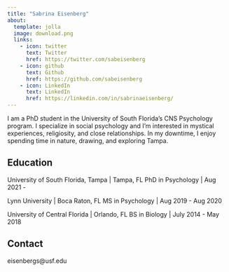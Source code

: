 ```yaml
---
title: "Sabrina Eisenberg"
about:
  template: jolla
  image: download.png
  links:
    - icon: twitter
      text: Twitter
      href: https://twitter.com/sabeisenberg
    - icon: github
      text: Github
      href: https://github.com/sabeisenberg
    - icon: LinkedIn
      text: LinkedIn
      href: https://linkedin.com/in/sabrinaeisenberg/
---
```


I am a PhD student in the University of South Florida's CNS Psychology program. I specialize in social psychology and I'm interested in mystical experiences, religiosity, and close relationships. In my downtime, I enjoy spending time in nature, drawing, and exploring Tampa.

## Education

University of South Florida, Tampa \| Tampa, FL PhD in Psychology \| Aug 2021 -

Lynn University \| Boca Raton, FL MS in Psychology \| Aug 2019 - Aug 2020

University of Central Florida \| Orlando, FL BS in Biology \| July 2014 - May 2018

## Contact
eisenbergs\@usf.edu
